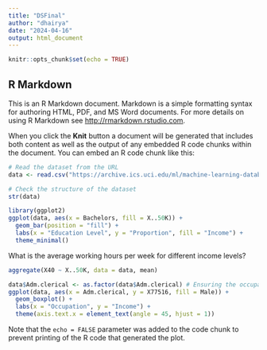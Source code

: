 ```yaml
---
title: "DSFinal"
author: "dhairya"
date: "2024-04-16"
output: html_document
---
```


```r
knitr::opts_chunk$set(echo = TRUE)
```

## R Markdown

This is an R Markdown document. Markdown is a simple formatting syntax for authoring HTML, PDF, and MS Word documents. For more details on using R Markdown see <http://rmarkdown.rstudio.com>.

When you click the **Knit** button a document will be generated that includes both content as well as the output of any embedded R code chunks within the document. You can embed an R code chunk like this:

```r
# Read the dataset from the URL
data <- read.csv("https://archive.ics.uci.edu/ml/machine-learning-databases/adult/adult.data")

# Check the structure of the dataset
str(data)

```

```r
library(ggplot2)
ggplot(data, aes(x = Bachelors, fill = X..50K)) +
  geom_bar(position = "fill") +
  labs(x = "Education Level", y = "Proportion", fill = "Income") +
  theme_minimal()

```
What is the average working hours per week for different income levels?

```r
aggregate(X40 ~ X..50K, data = data, mean)

```

```r
data$Adm.clerical <- as.factor(data$Adm.clerical) # Ensuring the occupational data is treated as a categorical variable
ggplot(data, aes(x = Adm.clerical, y = X77516, fill = Male)) +
  geom_boxplot() +
  labs(x = "Occupation", y = "Income") +
  theme(axis.text.x = element_text(angle = 45, hjust = 1))

```


Note that the `echo = FALSE` parameter was added to the code chunk to prevent printing of the R code that generated the plot.
